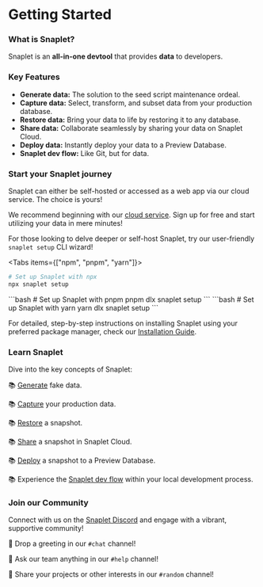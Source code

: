 
# Getting Started

### What is Snaplet?

Snaplet is an **all-in-one devtool** that provides **data** to developers.

### Key Features

- **Generate data:** The solution to the seed script maintenance ordeal.
- **Capture data:** Select, transform, and subset data from your production database.
- **Restore data:** Bring your data to life by restoring it to any database.
- **Share data:** Collaborate seamlessly by sharing your data on Snaplet Cloud.
- **Deploy data:** Instantly deploy your data to a Preview Database.
- **Snaplet dev flow:** Like Git, but for data.

### Start your Snaplet journey

Snaplet can either be self-hosted or accessed as a web app via our cloud service. The choice is yours!

We recommend beginning with our [cloud service](https://snaplet.dev). Sign up for free and start utilizing your data in mere minutes!

For those looking to delve deeper or self-host Snaplet, try our user-friendly `snaplet setup` CLI wizard!

<Tabs items={["npm", "pnpm", "yarn"]}>
  <Tab>
  ```bash
  # Set up Snaplet with npx
  npx snaplet setup
  ```
  </Tab>
  <Tab>
  ```bash
  # Set up Snaplet with pnpm
  pnpm dlx snaplet setup
  ```
  </Tab>
  <Tab>
  ```bash
  # Set up Snaplet with yarn
  yarn dlx snaplet setup
  ```
  </Tab>
</Tabs>

For detailed, step-by-step instructions on installing Snaplet using your preferred package manager, check our [Installation Guide](/start-here/installation).

### Learn Snaplet

Dive into the key concepts of Snaplet:

📚 [Generate]('/core-concepts/generate') fake data.

📚 [Capture]('/core-concepts/capture') your production data.

📚 [Restore]('/core-concepts/restore') a snapshot.

📚 [Share]('/core-concepts/share') a snapshot in Snaplet Cloud.

📚 [Deploy]('/core-concepts/deploy') a snapshot to a Preview Database.

📚 Experience the [Snaplet dev flow]('/core-concepts/snaplet-flow') within your local development process.

### Join our Community

Connect with us on the [Snaplet Discord](https://app.snaplet.dev/chat) and engage with a vibrant, supportive community!

💬 Drop a greeting in our `#chat` channel!

💬 Ask our team anything in our `#help` channel!

💬 Share your projects or other interests in our `#random` channel!
